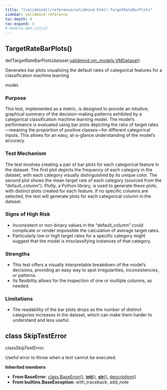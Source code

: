 ```yaml
---
title: "[validmind](/reference/validmind.html).TargetRateBarPlots"
sidebar: validmind-reference
toc-depth: 4
toc-expand: 4
# module.qmd.jinja2
---
```


<!-- function.qmd.jinja2 -->

## TargetRateBarPlots[()]{.muted}

<!-- signatures.jinja2 -->

::: {.signature}

<span class="kw">def</span><span class="name">TargetRateBarPlots</span>(<span class="param"><span class="n">dataset</span><span class="p">:</span><!-- types.jinja2 - format_type --><a href="/reference/validmind/vm_models.html#class-vmdataset">validmind.vm_models.VMDataset</a></span>):

:::

<!-- docstring.jinja2 -->

Generates bar plots visualizing the default rates of categorical features for a classification machine learning

model.

### Purpose

This test, implemented as a metric, is designed to provide an intuitive, graphical summary of the decision-making patterns exhibited by a categorical classification machine learning model. The model's performance is evaluated using bar plots depicting the ratio of target rates—meaning the proportion of positive classes—for different categorical inputs. This allows for an easy, at-a-glance understanding of the model's accuracy.

### Test Mechanism

The test involves creating a pair of bar plots for each categorical feature in the dataset. The first plot depicts the frequency of each category in the dataset, with each category visually distinguished by its unique color. The second plot shows the mean target rate of each category (sourced from the "default_column"). Plotly, a Python library, is used to generate these plots, with distinct plots created for each feature. If no specific columns are selected, the test will generate plots for each categorical column in the dataset.

### Signs of High Risk

- Inconsistent or non-binary values in the "default_column" could complicate or render impossible the calculation of average target rates.
- Particularly low or high target rates for a specific category might suggest that the model is misclassifying instances of that category.

### Strengths

- This test offers a visually interpretable breakdown of the model's decisions, providing an easy way to spot irregularities, inconsistencies, or patterns.
- Its flexibility allows for the inspection of one or multiple columns, as needed.

### Limitations

- The readability of the bar plots drops as the number of distinct categories increases in the dataset, which can make them harder to understand and less useful.

<!-- class.qmd.jinja2 -->

## [class]{.muted} SkipTestError

<!-- signatures.jinja2 -->

::: {.signature}

<span class="kw">class</span><span class="name">SkipTestError</span>:

:::

<!-- docstring.jinja2 -->

Useful error to throw when a test cannot be executed.

**Inherited members**

- **From BaseError**: [class BaseError[()]{.muted}](#class-baseerror), [__init__[()]{.muted}](#__init__), [__str__[()]{.muted}](#__str__), [description[()]{.muted}](#description)
- **From builtins.BaseException**: with_traceback, add_note
